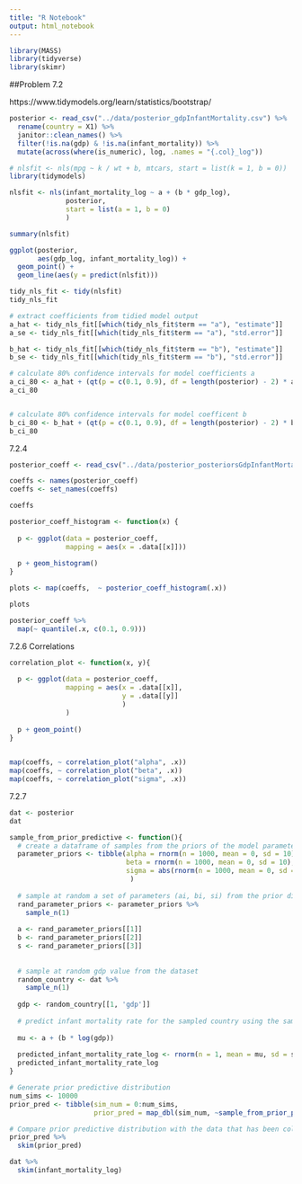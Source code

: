 ```yaml
---
title: "R Notebook"
output: html_notebook
---
```


```r
library(MASS)
library(tidyverse)
library(skimr)
```
##Problem 7.2

https://www.tidymodels.org/learn/statistics/bootstrap/

```r
posterior <- read_csv("../data/posterior_gdpInfantMortality.csv") %>% 
  rename(country = X1) %>% 
  janitor::clean_names() %>% 
  filter(!is.na(gdp) & !is.na(infant_mortality)) %>% 
  mutate(across(where(is_numeric), log, .names = "{.col}_log"))
```



```r
# nlsfit <- nls(mpg ~ k / wt + b, mtcars, start = list(k = 1, b = 0))
library(tidymodels)

nlsfit <- nls(infant_mortality_log ~ a + (b * gdp_log),
              posterior,
              start = list(a = 1, b = 0)
              )

summary(nlsfit)

ggplot(posterior,
       aes(gdp_log, infant_mortality_log)) +
  geom_point() +
  geom_line(aes(y = predict(nlsfit)))
```
```r
tidy_nls_fit <- tidy(nlsfit)
tidy_nls_fit
```
```r

# extract coefficients from tidied model output
a_hat <- tidy_nls_fit[[which(tidy_nls_fit$term == "a"), "estimate"]]
a_se <- tidy_nls_fit[[which(tidy_nls_fit$term == "a"), "std.error"]]

b_hat <- tidy_nls_fit[[which(tidy_nls_fit$term == "b"), "estimate"]]
b_se <- tidy_nls_fit[[which(tidy_nls_fit$term == "b"), "std.error"]]

# calculate 80% confidence intervals for model coefficients a
a_ci_80 <- a_hat + (qt(p = c(0.1, 0.9), df = length(posterior) - 2) * a_se)
a_ci_80


# calculate 80% confidence intervals for model coefficent b
b_ci_80 <- b_hat + (qt(p = c(0.1, 0.9), df = length(posterior) - 2) * b_se)
b_ci_80


```

7.2.4

```r
posterior_coeff <- read_csv("../data/posterior_posteriorsGdpInfantMortality.csv")

coeffs <- names(posterior_coeff)
coeffs <- set_names(coeffs)

coeffs

posterior_coeff_histogram <- function(x) {
  
  p <- ggplot(data = posterior_coeff,
              mapping = aes(x = .data[[x]]))
  
  p + geom_histogram()
}

plots <- map(coeffs,  ~ posterior_coeff_histogram(.x))

plots

```

```r
posterior_coeff %>% 
  map(~ quantile(.x, c(0.1, 0.9)))
```

7.2.6 Correlations
```r
correlation_plot <- function(x, y){
  
  p <- ggplot(data = posterior_coeff,
              mapping = aes(x = .data[[x]],
                            y = .data[[y]]
                            )
              )
  
  p + geom_point()
}
  

map(coeffs, ~ correlation_plot("alpha", .x))
map(coeffs, ~ correlation_plot("beta", .x))
map(coeffs, ~ correlation_plot("sigma", .x))


```
7.2.7

```r

dat <- posterior
dat

sample_from_prior_predictive <- function(){
  # create a dataframe of samples from the priors of the model parameters
  parameter_priors <- tibble(alpha = rnorm(n = 1000, mean = 0, sd = 10),
                             beta = rnorm(n = 1000, mean = 0, sd = 10),
                             sigma = abs(rnorm(n = 1000, mean = 0, sd = 5))
                              )
  
  # sample at random a set of parameters (ai, bi, si) from the prior distributions
  rand_parameter_priors <- parameter_priors %>% 
    sample_n(1)
  
  a <- rand_parameter_priors[[1]]
  b <- rand_parameter_priors[[2]]
  s <- rand_parameter_priors[[3]]
  
  
  # sample at random gdp value from the dataset 
  random_country <- dat %>% 
    sample_n(1)
  
  gdp <- random_country[[1, 'gdp']]
  
  # predict infant mortality rate for the sampled country using the sampled parameters (ai, bi, si) 
  
  mu <- a + (b * log(gdp))
  
  predicted_infant_mortality_rate_log <- rnorm(n = 1, mean = mu, sd = s)
  predicted_infant_mortality_rate_log
}

# Generate prior predictive distribution
num_sims <- 10000
prior_pred <- tibble(sim_num = 0:num_sims,
                     prior_pred = map_dbl(sim_num, ~sample_from_prior_predictive()))

# Compare prior predictive distribution with the data that has been collected
prior_pred %>% 
  skim(prior_pred)

dat %>% 
  skim(infant_mortality_log)
```



